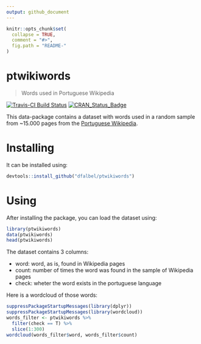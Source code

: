 ```yaml
---
output: github_document
---
```


<!-- README.md is generated from README.Rmd. Please edit that file -->

```r
knitr::opts_chunk$set(
  collapse = TRUE,
  comment = "#>",
  fig.path = "README-"
)
```

ptwikiwords
===============================
> Words used in Portuguese Wikipedia

[![Travis-CI Build Status](https://travis-ci.org/dfalbel/ptwikiwords.svg?branch=master)](https://travis-ci.org/dfalbel/ptwikiwords)
[![CRAN_Status_Badge](http://www.r-pkg.org/badges/version/ptwikiwords)](https://cran.r-project.org/package=ptwikiwords)

This data-package contains a dataset with words used in a random sample from ~15.000
pages from the [Portuguese Wikipedia](https://pt.wikipedia.org/).

# Installing

It can be installed using:

```r
devtools::install_github("dfalbel/ptwikiwords")
```

# Using

After installing the package, you can load the dataset using:

```r
library(ptwikiwords)
data(ptwikiwords)
head(ptwikiwords)
```

The dataset contains 3 columns:

* word: word, as is, found in Wikipedia pages
* count: number of times the word was found in the sample of Wikipedia pages
* check: wheter the word exists in the portuguese language

Here is a wordcloud of those words:

```r
suppressPackageStartupMessages(library(dplyr))
suppressPackageStartupMessages(library(wordcloud))
words_filter <- ptwikiwords %>%
  filter(check == T) %>%
  slice(1:300)
wordcloud(words_filter$word, words_filter$count)
```


